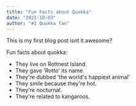 ```yaml
---
title: "Fun Facts about Quokka"
date: "2021-10-03"
author: "#1 Quokka fan"
---
```


This is my first blog post isnt it awesome?

Fun facts about quokka:

- They live on Rottnest Island.
- They gave 'Rotto' its name.
- They're dubbed 'the world's happiest animal'
- They smile because they're hot.
- They're nocturnal.
- They're related to kangaroos.
